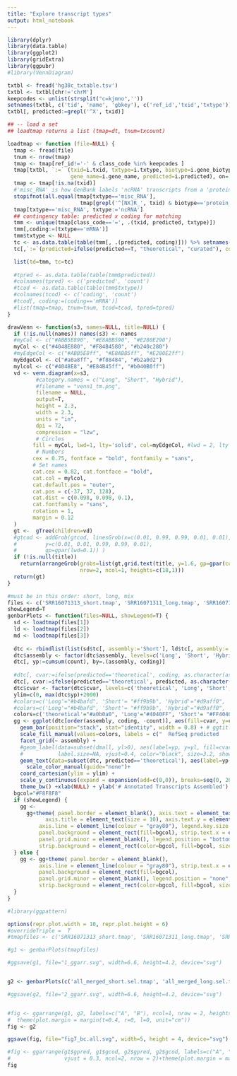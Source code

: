 ---
title: "Explore transcript types"
output: html_notebook
---


```{r}
library(dplyr)
library(data.table)
library(ggplot2)
library(gridExtra)
library(ggpubr)
#library(VennDiagram)

```



```{r}
txtbl <- fread('hg38c_txtable.tsv')
txtbl <- txtbl[chr!='chrM']
keepcodes <- unlist(strsplit("c=kjmno",''))
setnames(txtbl, c('tid', 'name', 'gbkey'), c('ref_id','txid','txtype'))
txtbl[, predicted:=grepl('^X', txid)]

## -- load a set
## loadtmap returns a list (tmap=dt, tnum=txcount)

loadtmap <- function (file=NULL) {
  tmap <- fread(file)
  tnum <- nrow(tmap)
  tmap <- tmap[ref_id!='-' & class_code %in% keepcodes ]
  tmap[txtbl, `:=` (txid=i.txid, txtype=i.txtype, biotype=i.gene_biotype, 
                    gene_name=i.gene_name, predicted=i.predicted), on=.(ref_id) ]
  tmap <- tmap[!is.na(txid)]
  #'misc_RNA' is how GenBank labels 'ncRNA' transcripts from a 'protein_coding' gene
  stopifnot(all.equal(tmap[txtype=='misc_RNA'], 
                       tmap[grepl('^[NX]R_', txid) & biotype=='protein_coding'])==T)
  tmap[txtype=='misc_RNA', txtype:='ncRNA']
  ## contingency table: predicted x coding for matching 
  tmm <- unique(tmap[class_code=='=', .(txid, predicted, txtype)])
  tmm[,coding:=(txtype=='mRNA')]
  tmm$txtype <- NULL
  tc <- as.data.table(table(tmm[, .(predicted, coding)])) %>% setnames('N', 'count')
  tc[,`:=`(predicted=ifelse(predicted==T, "theoretical", "curated"), coding=ifelse(coding==T, 'coding', 'non-coding'))]

  list(td=tmm, tc=tc)
  
  #tpred <- as.data.table(table(tmm$predicted))
  #colnames(tpred) <- c('predicted', 'count')
  #tcod <- as.data.table(table(tmm$txtype))
  #colnames(tcod) <- c('coding', 'count')
  #tcod[, coding:=(coding=='mRNA')]
  #list(tmap=tmap, tnum=tnum, tcod=tcod, tpred=tpred)
}
```

```{r}
drawVenn <- function(s3, names=NULL, title=NULL) {
  if (!is.null(names)) names(s3) <- names
  #myCol <- c("#ABB5E890", "#E8ABB590", "#E280E290")
  myCol <- c("#4048E880", "#F84B4580", "#b240c280")
  #myEdgeCol <- c("#ABB5E8ff", "#E8ABB5ff", "#E280E2ff")
  myEdgeCol <- c("#a0a8ff", "#f88484", "#b2a0d2")
  mylcol <- c("#4048E8", "#E84B45ff", "#b040B0ff")
  vd <- venn.diagram(x=s3,
         #category.names = c("Long", "Short", "Hybrid"),
         #filename = "venn1_tm.png",
         filename = NULL,
         output=T,
         height = 2.3, 
         width = 2.3, 
         units = "in",
         dpi = 72,
         compression = "lzw",
         # Circles
        fill = myCol, lwd=1, lty='solid', col=myEdgeCol, #lwd = 2, lty = 'blank', 
         # Numbers
        cex = 0.75, fontface = "bold", fontfamily = "sans",
        # Set names
        cat.cex = 0.82, cat.fontface = "bold",
        cat.col = mylcol,
        cat.default.pos = "outer",
        cat.pos = c(-37, 37, 128),
        cat.dist = c(0.098, 0.098, 0.1),
        cat.fontfamily = "sans",
        rotation = 1,
        margin = 0.12
  )
  gt <-  gTree(children=vd)
  #gtcod <- addGrob(gtcod, linesGrob(x=c(0.01, 0.99, 0.99, 0.01, 0.01),
  #         y=c(0.01, 0.01, 0.99, 0.99, 0.01),
  #         gp=gpar(lwd=0.1)) )
  if (!is.null(title)) 
    return(arrangeGrob(grobs=list(gt,grid.text(title, y=1.6, gp=gpar(col="black", cex=0.9)) ), 
                       nrow=2, ncol=1, heights=c(18,1)))
  return(gt)
}

```


```{r}
#must be in this order: short, long, mix
files <- c('SRR16071313_short.tmap', 'SRR16071311_long.tmap', 'SRR16071313_SRR16071311_mix.tmap')
showLegend=T
genbarPlots <- function(files=NULL, showLegend=T) {
  sd <- loadtmap(files[1])
  ld <- loadtmap(files[2])
  md <- loadtmap(files[3])
  
  dtc <- rbindlist(list(sd$tc[, assembly:='Short'], ld$tc[, assembly:='Long'], md$tc[, assembly:='Hybrid']))
  dtc$assembly <- factor(dtc$assembly, levels=c('Long', 'Short', 'Hybrid'))
  dtc[, yp:=cumsum(count), by=.(assembly, coding)]
  
  #dtc[, cvar:=ifelse(predicted=='theoretical', coding, as.character(assembly)) ]
  dtc[, cvar:=ifelse(predicted=='theoretical', predicted, as.character(assembly)) ]
  dtc$cvar <- factor(dtc$cvar, levels=c('theoretical', 'Long', 'Short', 'Hybrid'))
  ylim=c(0, max(dtc$yp)+2000)
  #colors=c('Long'="#b4bafd", 'Short'= "#ff9b9b", 'Hybrid'="#d9aff0", 'non-coding'="#b0e8b0", 'theoretical'="#f0f070")
  #colors=c('Long'="#b4bafd", 'Short'= "#ff9b9b", 'Hybrid'="#d9aff0", 'theoretical'="#f0f070")  "#70e070")
  colors=c('theoretical'="#a0b0a0", 'Long'="#4040FF", 'Short'= "#FF4040", 'Hybrid'="#A040A0")
  gg <- ggplot(dtc[order(assembly, coding, -count)], aes(fill=cvar, y=count, x=coding)) +
    geom_bar(position="stack", stat="identity", width = 0.8) + # ggtitle("protein coding status")+
    scale_fill_manual(values=colors, labels = c("  RefSeq predicted           ", "", "", "  RefSeq curated")) +
    facet_grid(~ assembly) +
    #geom_label(data=subset(dmall, yl>0), aes(label=yp, y=yl, fill=cvar,  hjust=hj), 
    #           label.size=NA, vjust=0.4, color="black", size=3.2, show.legend = F)+
    geom_text(data=subset(dtc, predicted=='theoretical'), aes(label=yp, y=yp), vjust=-0.35, size=3.5) +
      scale_color_manual(guide="none")+
    coord_cartesian(ylim = ylim) +
    scale_y_continuous(expand = expansion(add=c(0,0)), breaks=seq(0, 20000, 5000)) +
    theme_bw() +xlab(NULL) + ylab('# Annotated Transcripts Assembled')
  bgcol="#F8F8F8"
  if (showLegend) {
    gg <- 
      gg+theme( panel.border = element_blank(), axis.text = element_text(size = 10), 
            axis.title = element_text(size = 10), axis.text.y = element_text(size=10),
          axis.line = element_line(colour = "gray80"), legend.key.size = unit(1,"line"),
          panel.background = element_rect(fill=bgcol), strip.text.x = element_text(size=11, face="bold"),
          panel.grid.minor = element_blank(), legend.position = "bottom", legend.title = element_blank(),
          strip.background = element_rect(color=bgcol, fill=bgcol, size=1.5), legend.spacing.x = unit(0.04, 'in') )
  } else {
    gg <- gg+theme( panel.border = element_blank(), 
          axis.line = element_line(colour = "gray80"), strip.text.x = element_text(size=11, face="bold"),
          panel.background = element_rect(fill=bgcol),
          panel.grid.minor = element_blank(), legend.position = "none", legend.title = element_blank(),
          strip.background = element_rect(color=bgcol, fill=bgcol, size=1.5) )
  }
}
```


```{r}
#library(ggpattern)

options(repr.plot.width = 10, repr.plot.height = 6)
#overrideTriple =  T
#tmapfiles <- c('SRR16071313_short.tmap', 'SRR16071311_long.tmap', 'SRR16071313_SRR16071311_mix.tmap')

#g1 <- genbarPlots(tmapfiles)

#ggsave(g1, file="1_ggarr.svg", width=6.6, height=4.2, device="svg")


g2 <- genbarPlots(c('all_merged_short.sel.tmap', 'all_merged_long.sel.tmap', 'all_merged_mix.sel.tmap'))

#ggsave(g2, file="2_ggarr.svg", width=6.6, height=4.2, device="svg")


#fig <- ggarrange(g1, g2, labels=c("A", "B"), ncol=1, nrow = 2, heights=c(1.1, 1)) +
#  theme(plot.margin = margin(t=0.4, r=0, l=0, unit="cm"))
fig <- g2

ggsave(fig, file="fig7_bc.all.svg", width=5, height = 4, device="svg")

#fig <- ggarrange(g1$gpred, g1$gcod, g2$gpred, g2$gcod, labels=c("A", "B", "C", "D"),
#                 vjust = 0.3, ncol=2, nrow = 2)+theme(plot.margin = margin(t=0.4, unit="cm"))
fig


```


